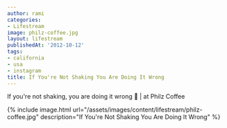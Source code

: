 ```yaml
---
author: rami
categories:
- Lifestream
image: philz-coffee.jpg
layout: lifestream
publishedAt: '2012-10-12'
tags:
- california
- usa
- instagram
title: If You're Not Shaking You Are Doing It Wrong
---
```


If you're not shaking, you are doing it wrong 🙂 | at Philz Coffee


{% include image.html url="/assets/images/content/lifestream/philz-coffee.jpg" description="If You're Not Shaking You Are Doing It Wrong" %}